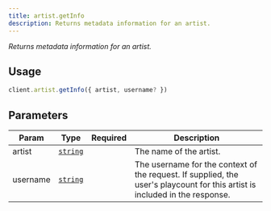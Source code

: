 ```yaml
---
title: artist.getInfo
description: Returns metadata information for an artist.
---
```



_Returns metadata information for an artist._

## Usage
```ts
client.artist.getInfo({ artist, username? })
```

## Parameters
| Param | Type | Required | Description |
| --- | --- | --- | --- |
| artist | [`string`][string] | <Icon name="approve-check" label="Yes" color="limegreen" size="1.5rem" /> | The name of the artist. |
| username | [`string`][string] | <Icon name="close" label="No" color="red" size="1.5rem" /> | The username for the context of the request. If supplied, the user's playcount for this artist is included in the response. |

[string]: https://developer.mozilla.org/en-US/docs/Web/JavaScript/Reference/Global_Objects/String